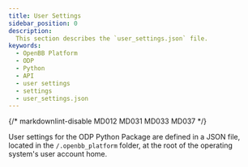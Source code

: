 ```yaml
---
title: User Settings
sidebar_position: 0
description:
  This section describes the `user_settings.json` file. 
keywords:
  - OpenBB Platform
  - ODP
  - Python
  - API
  - user settings
  - settings
  - user_settings.json
---
```


{/* markdownlint-disable MD012 MD031 MD033 MD037 */}


<HeadTitle title="User Settings - ODP Python | OpenBB Docs" />

User settings for the ODP Python Package are defined in a JSON file,
located in the `/.openbb_platform` folder,
at the root of the operating system's user account home. 

<ul className="grid grid-cols-1 gap-2 -ml-6">
  <NewReferenceCard
    title="API Keys"
    description="Setting data provider API keys and credentials."
    url="/python/settings/user_settings/api_keys"
  />
  <NewReferenceCard
    title="Preferences"
    description="Configurable user preferences for the ODP Python Package."
    url="/python/settings/user_settings/preferences"
  />
  <NewReferenceCard
    title="Defaults"
    description="Define default parameters for individual endpoints."
    url="/python/settings/user_settings/defaults"
  />
</ul>
